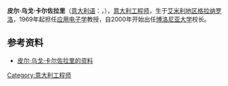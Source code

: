 '''皮尔·乌戈·卡尔佐拉里'''（[[意大利语|意大利语]]：'''{{lang|it|Pier Ugo Calzolari}}'''，{{bd|1938年|3月11日|catIdx=C}}），[[意大利|意大利]][[工程师|工程师]]，生于[[艾米利地区格拉纳罗洛|艾米利地区格拉纳罗洛]]，1969年起担任[[应用电子学|应用电子学]]教授，自2000年开始出任[[博洛尼亚大学|博洛尼亚大学]]校长。

==参考资料==
*{{it icon}}[https://web.archive.org/web/20070927010447/http://www.crui.it/link/?ID=575 皮尔·乌戈·卡尔佐拉里的资料]
{{Authority control}}
{{Italy-bio-stub}}
[[Category:意大利工程师|Category:意大利工程师]]